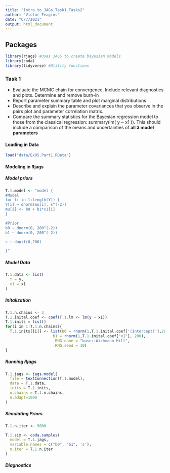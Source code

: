 ```yaml
---
title: "Intro_to_JAGs_Task1_Tasks2"
author: "Victor Feagins"
date: "6/7/2021"
output: html_document
---
```

## Packages

```r
library(rjags) #Uses JAGS to create bayesian models
library(coda)
library(tidyverse) #Utility functions
```

### Task 1
* Evaluate the MCMC chain for convergence. Include relevant diagnostics and plots. Determine and remove burn-in
* Report parameter summary table and plot marginal distributions
* Describe and explain the parameter covariances that you observe in the pairs plot and parameter correlation matrix.
* Compare the summary statistics for the Bayesian regression model to those from the classical regression:  summary(lm( y ~ x1 )).  This should include a comparison of the means and uncertainties of **all 3 model parameters**

#### Loading in Data
```r
load("data/Ex05.Part1.RData")

```

#### Modeling in Rjags
##### Model priors
```r
T.1.model <- "model {
#Model
for (i in 1:length(Y)) {
Y[i] ~ dnorm(mu[i], s^(-2))
mu[i] <- b0 + b1*x1[i]
}

#Prior
b0 ~ dnorm(0, 200^(-2))
b1 ~ dnorm(0, 200^(-2))

s ~ dunif(0,200)

}"
```


##### Model Data
```r
T.1.data <- list(
  Y = y,
  x1 = x1
)
```

##### Initalization 
```r
T.1.n.chains <- 3
T.1.inital.coef <- coef(T.1.lm <- lm(y ~ x1))
T.1.inits = list()
for(i in 1:T.1.n.chains){
  T.1.inits[[i]] <- list(b0 = rnorm(1,T.1.inital.coef['(Intercept)'],200),
                     b1 = rnorm(1,T.1.inital.coef["x1"], 200),
                     .RNG.name = "base::Wichmann-Hill",
                     .RNG.seed = 10)
}

```

##### Running Rjags

```r
T.1.jags <- jags.model(
  file = textConnection(T.1.model),
  data = T.1.data,
  inits = T.1.inits,
  n.chains = T.1.n.chains,
  n.adapt=1000
)
```

##### Simulating Priors

```r
T.1.n.iter <- 5000

T.1.sim <- coda.samples(
  model = T.1.jags,
  variable.names = c("b0", "b1", 's'),
  n.iter = T.1.n.iter
)
```

##### Diagnostics



